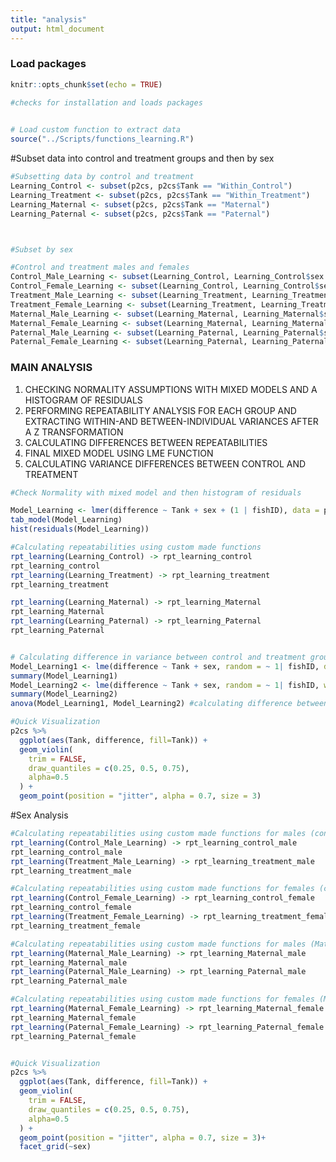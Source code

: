 ```yaml
---
title: "analysis"
output: html_document
---
```


### Load packages
```r
knitr::opts_chunk$set(echo = TRUE)

#checks for installation and loads packages
         

# Load custom function to extract data 
source("../Scripts/functions_learning.R")
```

#Subset data into control and treatment groups and then by sex
```r
#Subsetting data by control and treatment
Learning_Control <- subset(p2cs, p2cs$Tank == "Within_Control") 
Learning_Treatment <- subset(p2cs, p2cs$Tank == "Within_Treatment") 
Learning_Maternal <- subset(p2cs, p2cs$Tank == "Maternal") 
Learning_Paternal <- subset(p2cs, p2cs$Tank == "Paternal") 



#Subset by sex

#Control and treatment males and females 
Control_Male_Learning <- subset(Learning_Control, Learning_Control$sex == "male")
Control_Female_Learning <- subset(Learning_Control, Learning_Control$sex == "female")
Treatment_Male_Learning <- subset(Learning_Treatment, Learning_Treatment$sex == "male")
Treatment_Female_Learning <- subset(Learning_Treatment, Learning_Treatment$sex == "female")
Maternal_Male_Learning <- subset(Learning_Maternal, Learning_Maternal$sex == "male")
Maternal_Female_Learning <- subset(Learning_Maternal, Learning_Maternal$sex == "female")
Paternal_Male_Learning <- subset(Learning_Paternal, Learning_Paternal$sex == "male")
Paternal_Female_Learning <- subset(Learning_Paternal, Learning_Paternal$sex == "female")
```

### MAIN ANALYSIS 
1) CHECKING NORMALITY ASSUMPTIONS WITH MIXED MODELS AND A HISTOGRAM OF RESIDUALS
2) PERFORMING REPEATABILITY ANALYSIS FOR EACH GROUP AND EXTRACTING WITHIN-AND BETWEEN-INDIVIDUAL VARIANCES AFTER A Z TRANSFORMATION
3) CALCULATING DIFFERENCES BETWEEN REPEATABILITIES
4) FINAL MIXED MODEL USING LME FUNCTION
5) CALCULATING VARIANCE DIFFERENCES BETWEEN CONTROL AND TREATMENT

```r
#Check Normality with mixed model and then histogram of residuals

Model_Learning <- lmer(difference ~ Tank + sex + (1 | fishID), data = p2cs) 
tab_model(Model_Learning)
hist(residuals(Model_Learning)) 

#Calculating repeatabilities using custom made functions
rpt_learning(Learning_Control) -> rpt_learning_control
rpt_learning_control
rpt_learning(Learning_Treatment) -> rpt_learning_treatment
rpt_learning_treatment

rpt_learning(Learning_Maternal) -> rpt_learning_Maternal
rpt_learning_Maternal
rpt_learning(Learning_Paternal) -> rpt_learning_Paternal
rpt_learning_Paternal


# Calculating difference in variance between control and treatment groups
Model_Learning1 <- lme(difference ~ Tank + sex, random = ~ 1| fishID, data = p2cs, na.action=na.exclude) #mixed model without variance structure
summary(Model_Learning1)
Model_Learning2 <- lme(difference ~ Tank + sex, random = ~ 1| fishID, weights = varIdent(form=~1|Tank), data = p2cs, na.action=na.exclude) #mixed model with variance structure varIdent
summary(Model_Learning2)
anova(Model_Learning1, Model_Learning2) #calculating difference between two models to find difference in variance

#Quick Visualization
p2cs %>%
  ggplot(aes(Tank, difference, fill=Tank)) +
  geom_violin(
    trim = FALSE,
    draw_quantiles = c(0.25, 0.5, 0.75), 
    alpha=0.5
  ) + 
  geom_point(position = "jitter", alpha = 0.7, size = 3)
```

#Sex Analysis

```r

#Calculating repeatabilities using custom made functions for males (control and treatment)
rpt_learning(Control_Male_Learning) -> rpt_learning_control_male
rpt_learning_control_male
rpt_learning(Treatment_Male_Learning) -> rpt_learning_treatment_male
rpt_learning_treatment_male

#Calculating repeatabilities using custom made functions for females (control and treatment)
rpt_learning(Control_Female_Learning) -> rpt_learning_control_female
rpt_learning_control_female
rpt_learning(Treatment_Female_Learning) -> rpt_learning_treatment_female
rpt_learning_treatment_female

#Calculating repeatabilities using custom made functions for males (Maternal and Paternal)
rpt_learning(Maternal_Male_Learning) -> rpt_learning_Maternal_male
rpt_learning_Maternal_male
rpt_learning(Paternal_Male_Learning) -> rpt_learning_Paternal_male
rpt_learning_Paternal_male

#Calculating repeatabilities using custom made functions for females (Maternal and Paternal)
rpt_learning(Maternal_Female_Learning) -> rpt_learning_Maternal_female
rpt_learning_Maternal_female
rpt_learning(Paternal_Female_Learning) -> rpt_learning_Paternal_female
rpt_learning_Paternal_female


#Quick Visualization
p2cs %>%
  ggplot(aes(Tank, difference, fill=Tank)) +
  geom_violin(
    trim = FALSE,
    draw_quantiles = c(0.25, 0.5, 0.75), 
    alpha=0.5
  ) + 
  geom_point(position = "jitter", alpha = 0.7, size = 3)+
  facet_grid(~sex)
```
